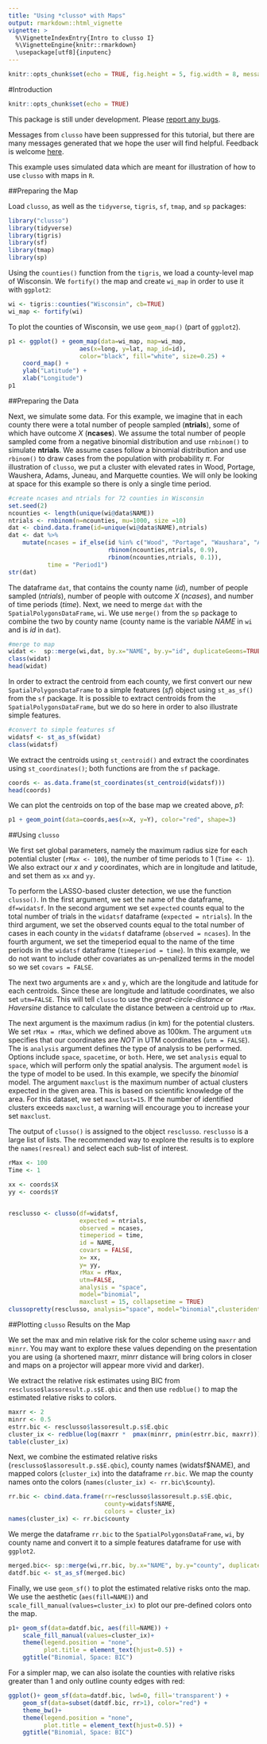 ---
title: "Using *clusso* with Maps"
output: rmarkdown::html_vignette
vignette: >
  %\VignetteIndexEntry{Intro to clusso I}
  %\VignetteEngine{knitr::rmarkdown}
  \usepackage[utf8]{inputenc}
---

```{r setup, include=FALSE}
knitr::opts_chunk$set(echo = TRUE, fig.height = 5, fig.width = 8, message = FALSE, warning = FALSE)
```

#Introduction
```{r setup, include=FALSE}
knitr::opts_chunk$set(echo = TRUE)
```


This package is still under development. Please [report any bugs](https://github.com/mkamenet3/clusso/issues).

Messages from `clusso` have been suppressed for this tutorial, but there are many messages generated that we hope the user will find helpful. Feedback is welcome [here](https://github.com/mkamenet3/clusso/issues).

This example uses simulated data which are meant for illustration of how to use `clusso` with maps in `R`.

##Preparing the Map

Load `clusso`, as well as the `tidyverse`, `tigris`, `sf`, `tmap`, and `sp` packages:

```{r, message=FALSE, warning=FALSE}
library("clusso")
library(tidyverse)
library(tigris)
library(sf)
library(tmap)
library(sp)

```

Using the `counties()` function from the  `tigris`, we load a county-level map of Wisconsin. We `fortify()` the map and create `wi_map` in order to use it with `ggplot2`:

```{r}
wi <- tigris::counties("Wisconsin", cb=TRUE)
wi_map <- fortify(wi)
```


To plot the counties of Wisconsin, we use `geom_map()` (part of `ggplot2`).

```{r}

p1 <- ggplot() + geom_map(data=wi_map, map=wi_map, 
                    aes(x=long, y=lat, map_id=id),
                    color="black", fill="white", size=0.25) +
    coord_map() +
    ylab("Latitude") + 
    xlab("Longitude")
p1
```

##Preparing the Data

Next, we simulate some data. For this example, we imagine that in each county there were a total number of people sampled (**ntrials**), some of which have outcome *X* (**ncases**). We assume the total number of people sampled come from a negative binomial distribution and use `rnbinom()` to simulate **ntrials**. We assume cases follow a binomial distribution and use `rbinom()` to draw cases from the population with probability $\pi$. For illustration of `clusso`, we put a cluster with elevated rates in Wood, Portage, Waushera, Adams, Juneau, and Marquette counties. We will only be looking at space for this example so there is only a single time period.


```{r}
#create ncases and ntrials for 72 counties in Wisconsin
set.seed(2)
ncounties <- length(unique(wi@data$NAME))
ntrials <- rnbinom(n=ncounties, mu=1000, size =10)
dat <- cbind.data.frame(id=unique(wi@data$NAME),ntrials)
dat <- dat %>%
    mutate(ncases = if_else(id %in% c("Wood", "Portage", "Waushara", "Adams", "Juneau","Marquette"), 
                            rbinom(ncounties,ntrials, 0.9), 
                            rbinom(ncounties,ntrials, 0.1)),
           time = "Period1")
str(dat)
```

The dataframe `dat`, that contains the county name (*id*), number of people sampled (*ntrials*), number of people with outcome *X* (*ncases*), and number of time periods (*time*). Next, we need to merge `dat` with the `SpatialPolygonsDataFrame`, `wi`.  We use `merge()` from the `sp` package to combine the two by county name (county name is the variable *NAME* in `wi` and is *id* in `dat`).

```{r}

#merge to map
widat <-  sp::merge(wi,dat, by.x="NAME", by.y="id", duplicateGeoms=TRUE)
class(widat)
head(widat)
```

In order to extract the centroid from each county, we first convert our new `SpatialPolygonsDataFrame` to a simple features (*sf*) object using `st_as_sf()` from the `sf` package. It is possible to extract centroids from the `SpatialPolygonsDataFrame`, but we do so here in order to also illustrate simple features.

```{r}
#convert to simple features sf
widatsf <- st_as_sf(widat)
class(widatsf)
```

We extract the centroids using `st_centroid()` and extract the coordinates using `st_coordinates()`; both functions are from the `sf` package.

```{r}
coords <- as.data.frame(st_coordinates(st_centroid(widatsf)))
head(coords)
```

We can plot the centroids on top of the base map we created above, *p1*:

```{r}
p1 + geom_point(data=coords,aes(x=X, y=Y), color="red", shape=3)

```

##Using `clusso`

We first set global parameters, namely the maximum radius size for each potential cluster (`rMax <- 100`), the number of time periods to 1 (`Time <- 1`). We also extract our *x* and *y* coordinates, which are in longitude and latitude, and set them as `xx` and `yy`.


To perform the LASSO-based cluster detection, we use the function `clusso()`. In the first argument, we set the name of the dataframe, `df=widatsf`. In the second argument we set `expected` counts equal to the total number of trials in the `widatsf` dataframe (`expected = ntrials`). In the third argument, we set the observed counts equal to the total number of cases in each county in the `widatsf` dataframe (`observed = ncases`). In the fourth argument, we set the timeperiod equal to the name of the time periods in the `widatsf` dataframe (`timeperiod = time`).  In this example, we do not want to include other covariates as un-penalized terms in the model so we set `covars = FALSE`. 

The next two arguments are `x` and `y`, which are the longitude and latitude for each centroids. Since these are longitude and latitude coordinates, we also set `utm=FALSE`. This will tell `clusso` to use the *great-circle-distance* or *Haversine* distance to calculate the distance between a centroid up to `rMax`.

The next argument is the maximum radius (in km) for the potential clusters. We set `rMax = rMax`, which we defined above as 100km. The argument `utm` specifies that our coordinates are *NOT* in UTM coordinates (`utm = FALSE`).  The is `analysis` argument defines the type of analysis to be performed. Options include `space`, `spacetime`, or `both`. Here, we set  `analysis` equal to `space`, which will perform only the spatial analysis. The argument `model` is the type of model to be used. In this example, we specify the *binomial* model. The argument `maxclust` is the maximum number of actual clusters expected in the given area. This is based on scientific knowledge of the area. For this dataset, we set `maxclust=15`. If the number of identified clusters exceeds `maxclust`, a warning will encourage you to increase your set `maxclust`.

The output of `clusso()` is assigned to the object `resclusso`. `resclusso` is a large list of lists. The recommended way to explore the results is to explore the `names(resreal)` and select each sub-list of interest.


```{r}
rMax <- 100
Time <- 1

xx <- coords$X
yy <- coords$Y


resclusso <- clusso(df=widatsf,
                    expected = ntrials,
                    observed = ncases,
                    timeperiod = time,
                    id = NAME,
                    covars = FALSE,
                    x= xx,
                    y= yy,
                    rMax = rMax,
                    utm=FALSE,
                    analysis = "space",
                    model="binomial",
                    maxclust = 15, collapsetime = TRUE)
clussopretty(resclusso, analysis="space", model="binomial",clusteridentify=FALSE)

```


##Plotting `clusso` Results on the Map

We set the max and min relative risk for the color scheme using `maxrr` and `minrr`. You  may want to explore these values depending on the presentation you are using (a shortened maxrr, minrr distance will bring colors in closer and maps on a projector will appear more vivid and darker).

We extract the relative risk estimates using BIC from `resclusso$lassoresult.p.s$E.qbic` and then use `redblue()` to map the estimated relative risks to colors.


```{r}
maxrr <- 2
minrr <- 0.5
estrr.bic <- resclusso$lassoresult.p.s$E.qbic
cluster_ix <- redblue(log(maxrr *  pmax(minrr, pmin(estrr.bic, maxrr)))/log(maxrr^2))
table(cluster_ix)
```

Next, we combine the estimated relative risks (`resclusso$lassoresult.p.s$E.qbic`), county names (widatsf$NAME), and mapped colors (`cluster_ix`) into the dataframe `rr.bic`. We map the county names onto the colors (`names(cluster_ix) <- rr.bic\$county`).

```{r}
rr.bic <- cbind.data.frame(rr=resclusso$lassoresult.p.s$E.qbic, 
                           county=widatsf$NAME, 
                           colors = cluster_ix)
names(cluster_ix) <- rr.bic$county
```

We merge the dataframe `rr.bic` to the `SpatialPolygonsDataFrame`, `wi`, by county name and convert it to a simple features dataframe for use with `ggplot2`.

```{r}
merged.bic<- sp::merge(wi,rr.bic, by.x="NAME", by.y="county", duplicateGeoms=TRUE)
datdf.bic <- st_as_sf(merged.bic)

```

Finally, we use `geom_sf()` to plot the estimated relative risks onto the map. We use the aesthetic (`aes(fill=NAME)`) and `scale_fill_manual(values=cluster_ix)` to plot our pre-defined colors onto the map.

```{r}

p1+ geom_sf(data=datdf.bic, aes(fill=NAME)) +
    scale_fill_manual(values=cluster_ix)+
    theme(legend.position = "none",
          plot.title = element_text(hjust=0.5)) +
    ggtitle("Binomial, Space: BIC") 

```

For a simpler map, we can also isolate the counties with relative risks greater than 1 and only outline county edges with red:

```{r}
ggplot()+ geom_sf(data=datdf.bic, lwd=0, fill='transparent') +
    geom_sf(data=subset(datdf.bic, rr>1), color="red") +
    theme_bw()+
    theme(legend.position = "none",
          plot.title = element_text(hjust=0.5)) +
    ggtitle("Binomial, Space: BIC") 
```

